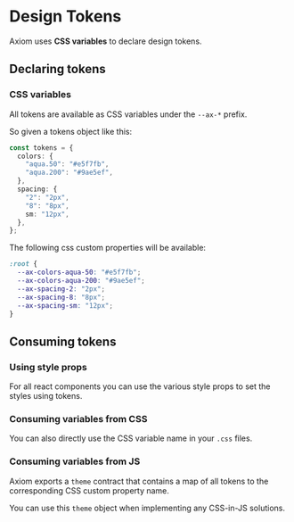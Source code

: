 # Design Tokens

Axiom uses **CSS variables** to declare design tokens.

## Declaring tokens

### CSS variables

All tokens are available as CSS variables under the `--ax-*` prefix.

So given a tokens object like this:

```ts
const tokens = {
  colors: {
    "aqua.50": "#e5f7fb",
    "aqua.200": "#9ae5ef",
  },
  spacing: {
    "2": "2px",
    "8": "8px",
    sm: "12px",
  },
};
```

The following css custom properties will be available:

```css
:root {
  --ax-colors-aqua-50: "#e5f7fb";
  --ax-colors-aqua-200: "#9ae5ef";
  --ax-spacing-2: "2px";
  --ax-spacing-8: "8px";
  --ax-spacing-sm: "12px";
}
```

## Consuming tokens

### Using style props

For all react components you can use the various style props to set the styles using tokens.

<ax-demo name="styles/prop-usage" />

### Consuming variables from CSS

You can also directly use the CSS variable name in your `.css` files.

<ax-demo name="styles/css-usage" />

### Consuming variables from JS

Axiom exports a `theme` contract that contains a map of all tokens to the corresponding CSS custom property name.

You can use this `theme` object when implementing any CSS-in-JS solutions.

<ax-demo name="styles/js-usage" />

